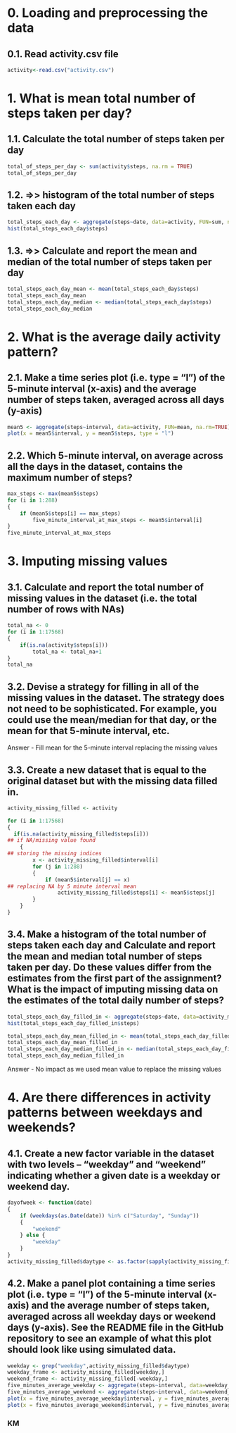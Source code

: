 
# 0. Loading and preprocessing the data

## 0.1. Read activity.csv file
```r
activity<-read.csv("activity.csv")
```
# 1. What is mean total number of steps taken per day?

## 1.1. Calculate the total number of steps taken per day
```r
total_of_steps_per_day <- sum(activity$steps, na.rm = TRUE)
total_of_steps_per_day
```
## 1.2. =>> histogram of the total number of steps taken each day
```r
total_steps_each_day <- aggregate(steps~date, data=activity, FUN=sum, na.rm=TRUE)
hist(total_steps_each_day$steps)
```
## 1.3. =>> Calculate and report the mean and median of the total number of steps taken per day
```r
total_steps_each_day_mean <- mean(total_steps_each_day$steps)
total_steps_each_day_mean
total_steps_each_day_median <- median(total_steps_each_day$steps)
total_steps_each_day_median
```

# 2. What is the average daily activity pattern?

## 2.1. Make a time series plot (i.e. type = "l") of the 5-minute interval (x-axis) and the average number of steps taken, averaged across all days (y-axis)
```r
mean5 <- aggregate(steps~interval, data=activity, FUN=mean, na.rm=TRUE)
plot(x = mean5$interval, y = mean5$steps, type = "l")
```

## 2.2. Which 5-minute interval, on average across all the days in the dataset, contains the maximum number of steps?
```r
max_steps <- max(mean5$steps)
for (i in 1:288) 
{
    if (mean5$steps[i] == max_steps)
        five_minute_interval_at_max_steps <- mean5$interval[i]
}
five_minute_interval_at_max_steps 
```

# 3. Imputing missing values

## 3.1. Calculate and report the total number of missing values in the dataset (i.e. the total number of rows with NAs)
```r
total_na <- 0
for (i in 1:17568)
{
    if(is.na(activity$steps[i])) 
        total_na <- total_na+1 
}
total_na
```
## 3.2. Devise a strategy for filling in all of the missing values in the dataset. The strategy does not need to be sophisticated. For example, you could use the mean/median for that day, or the mean for that 5-minute interval, etc.

Answer - Fill mean for the 5-minute interval replacing the missing values

## 3.3. Create a new dataset that is equal to the original dataset but with the missing data filled in.
```r
activity_missing_filled <- activity

for (i in 1:17568)  
{
  if(is.na(activity_missing_filled$steps[i]))  
## if NA/missing value found
    { 
## storing the missing indices
        x <- activity_missing_filled$interval[i] 
        for (j in 1:288)
        {
            if (mean5$interval[j] == x)
## replacing NA by 5 minute interval mean
                activity_missing_filled$steps[i] <- mean5$steps[j]
        }
    }
}
```

## 3.4. Make a histogram of the total number of steps taken each day and Calculate and report the mean and median total number of steps taken per day. Do these values differ from the estimates from the first part of the assignment? What is the impact of imputing missing data on the estimates of the total daily number of steps?

```r
total_steps_each_day_filled_in <- aggregate(steps~date, data=activity_missing_filled, FUN=sum, na.rm=TRUE)
hist(total_steps_each_day_filled_in$steps)

total_steps_each_day_mean_filled_in <- mean(total_steps_each_day_filled_in$steps)
total_steps_each_day_mean_filled_in
total_steps_each_day_median_filled_in <- median(total_steps_each_day_filled_in$steps)
total_steps_each_day_median_filled_in
```
Answer - No impact as we used mean value to replace the missing values

# 4. Are there differences in activity patterns between weekdays and weekends?


## 4.1. Create a new factor variable in the dataset with two levels – “weekday” and “weekend” indicating whether a given date is a weekday or weekend day.
```r
dayofweek <- function(date) 
{
    if (weekdays(as.Date(date)) %in% c("Saturday", "Sunday")) 
    {
        "weekend"
    } else {
        "weekday"
    }
}
activity_missing_filled$daytype <- as.factor(sapply(activity_missing_filled$date, dayofweek))
```

## 4.2. Make a panel plot containing a time series plot (i.e. type = "l") of the 5-minute interval (x-axis) and the average number of steps taken, averaged across all weekday days or weekend days (y-axis). See the README file in the GitHub repository to see an example of what this plot should look like using simulated data.

```r
weekday <- grep("weekday",activity_missing_filled$daytype)
weekday_frame <- activity_missing_filled[weekday,]
weekend_frame <- activity_missing_filled[-weekday,]
five_minutes_average_weekday <- aggregate(steps~interval, data=weekday_frame, FUN=mean, na.rm=TRUE)
five_minutes_average_weekend <- aggregate(steps~interval, data=weekend_frame, FUN=mean, na.rm=TRUE)
plot(x = five_minutes_average_weekday$interval, y = five_minutes_average_weekday$steps, type = "l")
plot(x = five_minutes_average_weekend$interval, y = five_minutes_average_weekend$steps, type = "l") 

```

### KM
